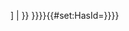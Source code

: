 <includeonly>{{DISPLAYTITLE: {{#if: {{{name|}}}|{{{name|}}} [{{{id|{{PAGENAME}}}}}] | {{{id|{{PAGENAME}}}}} }}}}{{#set:HasId={{{id|{{PAGENAME}}}}}}}
{{LIMS/Common/Link |Edit|{{{1}}}|{{{2}}}}}
{{LIMS/Common/Link |Create|{{{1}}}|{{{2}}}}}
</includeonly>